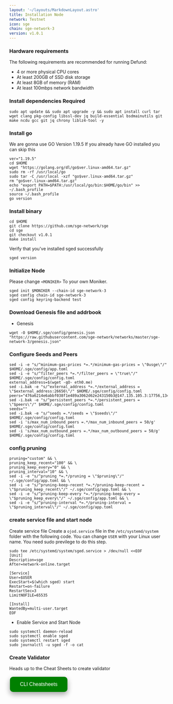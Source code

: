 ```yaml
---
layout: '~/layouts/MarkdownLayout.astro'
title: Installation Node
network: Testnet
icon: sge
chain: sge-network-3
version: v1.0.1
---
```


### Hardware requirements

The following requirements are recommended for running Defund:

- 4 or more physical CPU cores
- At least 200GB of SSD disk storage
- At least 8GB of memory (RAM)
- At least 100mbps network bandwidth


### Install dependencies Required

```
sudo apt update && sudo apt upgrade -y && sudo apt install curl tar wget clang pkg-config libssl-dev jq build-essential bsdmainutils git make ncdu gcc git jq chrony liblz4-tool -y
```

### Install go

We are gonna use GO Version 1.19.5
If you already have GO installed you can skip this 

```
ver="1.19.5"
cd $HOME
wget "https://golang.org/dl/go$ver.linux-amd64.tar.gz"
sudo rm -rf /usr/local/go
sudo tar -C /usr/local -xzf "go$ver.linux-amd64.tar.gz"
rm "go$ver.linux-amd64.tar.gz"
echo "export PATH=$PATH:/usr/local/go/bin:$HOME/go/bin" >> ~/.bash_profile
source ~/.bash_profile
go version
```

### Install binary

```
cd $HOME
git clone https://github.com/sge-network/sge
cd sge
git checkout v1.0.1
make install
```

Verify that you've installed sged successfully

```
sged version
```

### Initialize Node

Please change `<MONIKER>` To your own Moniker.

```
sged init $MONIKER --chain-id sge-network-3
sged config chain-id sge-network-3
sged config keyring-backend test
```

### Download Genesis file and addrbook

- Genesis

```
wget -O $HOME/.sge/config/genesis.json "https://raw.githubusercontent.com/sge-network/networks/master/sge-network-3/genesis.json"
```

### Configure Seeds and Peers

```
sed -i -e "s/^minimum-gas-prices *=.*/minimum-gas-prices = \"0usge\"/" $HOME/.sge/config/app.toml
sed -i -e "s/^filter_peers *=.*/filter_peers = \"true\"/" $HOME/.sge/config/config.toml
external_address=$(wget -qO- eth0.me) 
sed -i.bak -e "s/^external_address *=.*/external_address = \"$external_address:26656\"/" $HOME/.sge/config/config.toml
peers="476a6214e6abbf038f1e489a3062d62e243150b3@147.135.105.3:17756,13408a5d533afc428a235aa7f58915302c3fccb6@185.246.86.199:26656,3819c7aebf9ec5f3694747ea3c061b91f555c590@148.251.177.108:17756"
sed -i.bak -e "s/^persistent_peers *=.*/persistent_peers = \"$peers\"/" $HOME/.sge/config/config.toml
seeds=""
sed -i.bak -e "s/^seeds =.*/seeds = \"$seeds\"/" $HOME/.sge/config/config.toml
sed -i 's/max_num_inbound_peers =.*/max_num_inbound_peers = 50/g' $HOME/.sge/config/config.toml
sed -i 's/max_num_outbound_peers =.*/max_num_outbound_peers = 50/g' $HOME/.sge/config/config.toml
```

### config pruning

```
pruning="custom" && \
pruning_keep_recent="100" && \
pruning_keep_every="0" && \
pruning_interval="10" && \
sed -i -e "s/^pruning *=.*/pruning = \"$pruning\"/" ~/.sge/config/app.toml && \
sed -i -e "s/^pruning-keep-recent *=.*/pruning-keep-recent = \"$pruning_keep_recent\"/" ~/.sge/config/app.toml && \
sed -i -e "s/^pruning-keep-every *=.*/pruning-keep-every = \"$pruning_keep_every\"/" ~/.sge/config/app.toml && \
sed -i -e "s/^pruning-interval *=.*/pruning-interval = \"$pruning_interval\"/" ~/.sge/config/app.toml
```


### create service file and start node

Create service file
Create a `ojod.service` file in the `/etc/systemd/system` folder with the following code. 
You can change `USER` with your Linux user name. You need sudo previlege to do this step.

```
sudo tee /etc/systemd/system/sged.service > /dev/null <<EOF
[Unit]
Description=sge
After=network-online.target

[Service]
User=$USER
ExecStart=$(which sged) start
Restart=on-failure
RestartSec=3
LimitNOFILE=65535

[Install]
WantedBy=multi-user.target
EOF
```

- Enable Service and Start Node

```
sudo systemctl daemon-reload
sudo systemctl enable sged
sudo systemctl restart sged
sudo journalctl -u sged -f -o cat
```
### Create Validator

Heads up to the Cheat Sheets to create validator

<a href="https://service.vinjan.xyz/testnet/sge/cheat" target="_blank">
  <button style="background-color: green; border: none; color: white; padding: 15px 32px; text-align: center; text-decoration: none; display: inline-block; font-size: 16px; margin: 4px 2px; cursor: pointer; border-radius: 10px; box-shadow: 0 8px 16px 0 rgba(0,0,0,0.2), 0 6px 20px 0 rgba(0,0,0,0.19);" onmouseover="this.style.boxShadow='0 0 0 4px rgba(0,255,0,0.5)'" onmouseout="this.style.boxShadow='0 8px 16px 0 rgba(0,0,0,0.2), 0 6px 20px 0 rgba(0,0,0,0.19)'">CLI Cheatsheets</button>
</a>

